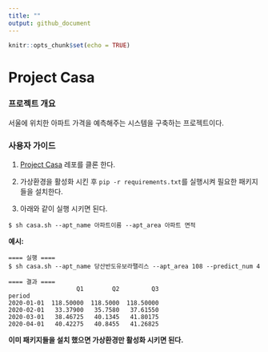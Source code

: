 ```yaml
---
title: ""
output: github_document
---
```


```r
knitr::opts_chunk$set(echo = TRUE)
```

# Project Casa

### 프로젝트 개요

서울에 위치한 아파트 가격을 예측해주는 시스템을 구축하는 프로젝트이다.


### 사용자 가이드 

1. [Project Casa](https://github.com/whoareyouwhoami/ProjectCasa.git) 레포를 클론 한다.

2. 가상환경을 활성화 시킨 후 `pip -r requirements.txt`를 실행시켜 필요한 패키지들을 설치한다.  

3. 아래와 같이 실행 시키면 된다.
```
$ sh casa.sh --apt_name 아파트이름 --apt_area 아파트 면적
```

**예시:**

```
==== 실행 ====
$ sh casa.sh --apt_name 당산반도유보라팰리스 --apt_area 108 --predict_num 4

==== 결과 ====
                   Q1        Q2         Q3
period                                                                     
2020-01-01  118.50000  118.5000  118.50000
2020-02-01   33.37900   35.7580   37.61550
2020-03-01   38.46725   40.1345   41.80175
2020-04-01   40.42275   40.8455   41.26825

```

**이미 패키지들을 설치 했으면 가상환경만 활성화 시키면 된다.**